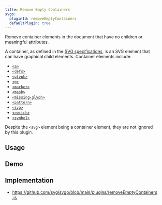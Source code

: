 ```yaml
---
title: Remove Empty Containers
svgo:
  pluginId: removeEmptyContainers
  defaultPlugin: true
---
```


Remove container elements in the document that have no children or meaningful attributes.

A container, as defined in the [SVG specifications](https://www.w3.org/TR/SVG11/intro.html#TermContainerElement), is an SVG element that can have graphical child elements. Container elements include:

* [`<a>`](https://developer.mozilla.org/docs/Web/SVG/Element/a)
* [`<defs>`](https://developer.mozilla.org/docs/Web/SVG/Element/defs)
* [`<glyph>`](https://developer.mozilla.org/docs/Web/SVG/Element/glyph)
* [`<g>`](https://developer.mozilla.org/docs/Web/SVG/Element/g)
* [`<marker>`](https://developer.mozilla.org/docs/Web/SVG/Element/marker)
* [`<mask>`](https://developer.mozilla.org/docs/Web/SVG/Element/mask)
* [`<missing-glyph>`](https://developer.mozilla.org/docs/Web/SVG/Element/missing-glyph)
* [`<pattern>`](https://developer.mozilla.org/docs/Web/SVG/Element/pattern)
* [`<svg>`](https://developer.mozilla.org/docs/Web/SVG/Element/svg)
* [`<switch>`](https://developer.mozilla.org/docs/Web/SVG/Element/switch)
* [`<symbol>`](https://developer.mozilla.org/docs/Web/SVG/Element/symbol)

Despite the `<svg>` element being a container element, they are not ignored by this plugin.

## Usage

<PluginUsage/>

## Demo

<PluginDemo/>

## Implementation

* https://github.com/svg/svgo/blob/main/plugins/removeEmptyContainers.js
